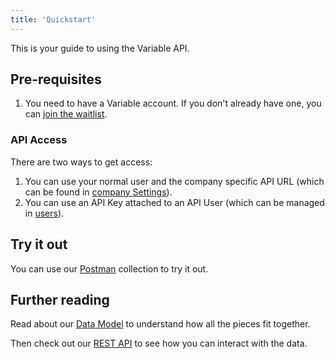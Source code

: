 ```yaml
---
title: 'Quickstart'
---
```


This is your guide to using the Variable API.

## Pre-requisites
1. You need to have a Variable account. If you don't already have one, you can [join the waitlist](https://app.variable.global/waitlist).

### API Access
There are two ways to get access:
1. You can use your normal user and the company specific API URL (which can be found in [company Settings](https://app.variable.global/company)).
2. You can use an API Key attached to an API User (which can be managed in [users](https://app.variable.global/users)).

## Try it out
You can use our [Postman](https://www.postman.com/jimmybyrum/workspace/variable-api/collection/8239021-99a3c7bf-e833-4804-ad0a-302a8a28dc43?action=share&creator=8239021) collection to try it out.

## Further reading
Read about our [Data Model](/docs/data-model) to understand how all the pieces fit together.

Then check out our [REST API](/api-reference/welcome) to see how you can interact with the data.
